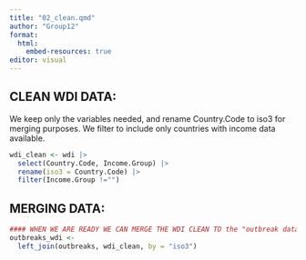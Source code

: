 ```yaml
---
title: "02_clean.qmd"
author: "Group12"
format: 
  html:
    embed-resources: true
editor: visual
---
```




## CLEAN WDI DATA: 
We keep only the variables needed, and rename Country.Code to iso3 for merging purposes. We filter to include only countries with income data available. 
```r
wdi_clean <- wdi |> 
  select(Country.Code, Income.Group) |> 
  rename(iso3 = Country.Code) |> 
  filter(Income.Group !="")

```



## MERGING DATA: 

```r
#### WHEN WE ARE READY WE CAN MERGE THE WDI CLEAN TO the "outbreak data"
outbreaks_wdi <-  
  left_join(outbreaks, wdi_clean, by = "iso3")

```
